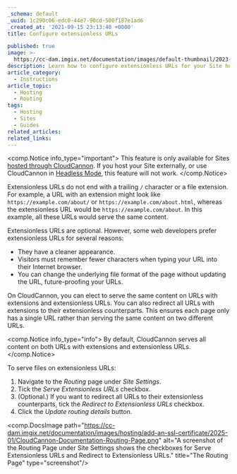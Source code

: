 ```yaml
---
_schema: default
_uuid: 1c290c06-edc0-44e7-90cd-500f187e1ad6
_created_at: '2021-09-15 23:13:40 +0000'
title: Configure extensionless URLs

published: true
image: >-
  https://cc-dam.imgix.net/documentation/images/default-thumbnail/2023-Q4/CloudCannon-Documentation-Thumbnail.png
description: Learn how to configure extensionless URLs for your Site hosted on CloudCannon.
article_category:
  - Instructions
article_topic:
  - Hosting
  - Routing
tags:
  - Hosting
  - Sites
  - Guides
related_articles:
related_links:
---
```

<comp.Notice info_type="important">
  This feature is only available for Sites [hosted through CloudCannon](/documentation/articles/what-is-web-hosting/#hosting-on-cloud-cannon). If you host your Site externally, or use CloudCannon in [Headless Mode](/documentation/articles/what-is-headless-mode/), this feature will not work.
</comp.Notice>

Extensionless URLs do not end with a trailing `/` character or a file extension. For example, a URL with an extension might look like `https://example.com/about/` or `https://example.com/about.html`, whereas the extensionless URL would be `https://example.com/about`. In this example, all these URLs would serve the same content.

Extensionless URLs are optional. However, some web developers prefer extensionless URLs for several reasons:

* They have a cleaner appearance.
* Visitors must remember fewer characters when typing your URL into their Internet browser.
* You can change the underlying file format of the page without updating the URL, future-proofing your URLs.

On CloudCannon, you can elect to serve the same content on URLs with extensions and extensionless URLs. You can also redirect all URLs with extensions to their extensionless counterparts. This ensures each page only has a single URL rather than serving the same content on two different URLs.

<comp.Notice info_type="info">
  By default, CloudCannon serves all content on both URLs with extensions and extensionless URLs.
</comp.Notice>

To serve files on extensionless URLs:

1. Navigate to the *Routing* page under *Site Settings*.
2. Tick the *Serve Extensionless URLs* checkbox.
3. (Optional.) If you want to redirect all URLs to their extensionless counterparts, tick the *Redirect to Extensionless URLs* checkbox.
4. Click the *Update routing details* button.

<comp.DocsImage path="https://cc-dam.imgix.net/documentation/images/hosting/add-an-ssl-certificate/2025-01/CloudCannon-Documentation-Routing-Page.png" alt="A screenshot of the Routing Page under Site Settings shows the checkboxes for Serve Extensionless URLs and Redirect to Extensionless URLs." title="The Routing Page" type="screenshot"/>